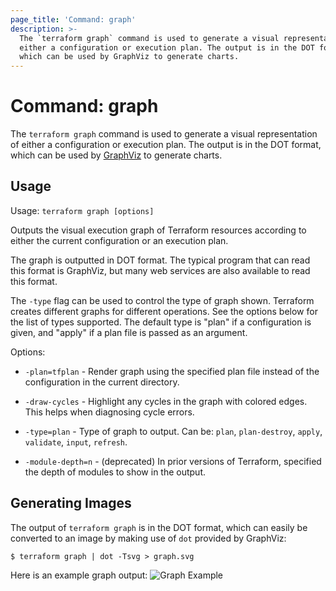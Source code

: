 ```yaml
---
page_title: 'Command: graph'
description: >-
  The `terraform graph` command is used to generate a visual representation of
  either a configuration or execution plan. The output is in the DOT format,
  which can be used by GraphViz to generate charts.
---
```


# Command: graph

The `terraform graph` command is used to generate a visual
representation of either a configuration or execution plan.
The output is in the DOT format, which can be used by
[GraphViz](http://www.graphviz.org) to generate charts.

## Usage

Usage: `terraform graph [options]`

Outputs the visual execution graph of Terraform resources according to
either the current configuration or an execution plan.

The graph is outputted in DOT format. The typical program that can
read this format is GraphViz, but many web services are also available
to read this format.

The `-type` flag can be used to control the type of graph shown. Terraform
creates different graphs for different operations. See the options below
for the list of types supported. The default type is "plan" if a
configuration is given, and "apply" if a plan file is passed as an
argument.

Options:

- `-plan=tfplan` - Render graph using the specified plan file instead of the
  configuration in the current directory.

- `-draw-cycles` - Highlight any cycles in the graph with colored edges.
  This helps when diagnosing cycle errors.

- `-type=plan` - Type of graph to output. Can be: `plan`, `plan-destroy`, `apply`,
  `validate`, `input`, `refresh`.

- `-module-depth=n` - (deprecated) In prior versions of Terraform, specified the
  depth of modules to show in the output.

## Generating Images

The output of `terraform graph` is in the DOT format, which can
easily be converted to an image by making use of `dot` provided
by GraphViz:

```shellsession
$ terraform graph | dot -Tsvg > graph.svg
```

Here is an example graph output:
![Graph Example](/img/docs/graph-example.png)
